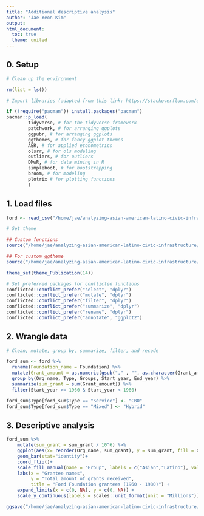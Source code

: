 ```yaml
---
title: "Additional descriptive analysis"
author: "Jae Yeon Kim"
output:
html_document: 
  toc: true
  theme: united
---
```


## 0. Setup 

```r

# Clean up the environment

rm(list = ls())

# Import libraries (adapted from this link: https://stackoverflow.com/questions/4090169/elegant-way-to-check-for-missing-packages-and-install-them)

if (!require("pacman")) install.packages("pacman")
pacman::p_load(
        tidyverse, # for the tidyverse framework
        patchwork, # for arranging ggplots 
        ggpubr, # for arranging ggplots 
        ggthemes, # for fancy ggplot themes
        AER, # for applied econometrics
        olsrr, # for ols modeling
        outliers, # for outliers
        DMwR, # for data mining in R
        simpleboot, # for bootstrapping 
        broom, # for modeling
        plotrix # for plotting functions
        )

```

## 1. Load files

```r

ford <- read_csv("/home/jae/analyzing-asian-american-latino-civic-infrastructure/raw_data/foundation.csv")

```


```r
# Set theme 

## Custom functions 
source("/home/jae/analyzing-asian-american-latino-civic-infrastructure/functions/misc.r")

## For custom ggtheme 
source("/home/jae/analyzing-asian-american-latino-civic-infrastructure/functions/theme_publications.r")

theme_set(theme_Publication(14))

# Set preferred packages for conflicted functions 
conflicted::conflict_prefer("select", "dplyr")
conflicted::conflict_prefer("mutate", "dplyr")
conflicted::conflict_prefer("filter", "dplyr")
conflicted::conflict_prefer("summarize", "dplyr")
conflicted::conflict_prefer("rename", "dplyr")
conflicted::conflict_prefer("annotate", "ggplot2")

```

## 2. Wrangle data

```r

# Clean, mutate, group by, summarize, filter, and recode

ford_sum <- ford %>%
  rename(Foundation_name = Foundation) %>%
  mutate(Grant_amount = as.numeric(gsub("," , "", as.character(Grant_amount)))) %>%
  group_by(Org_name, Type, Groups, Start_year, End_year) %>%
  summarize(sum_grant = sum(Grant_amount)) %>%
  filter(Start_year >= 1960 & Start_year < 1980)

ford_sum$Type[ford_sum$Type == "Service"] <- "CBO"
ford_sum$Type[ford_sum$Type == "Mixed"] <- "Hybrid"

```

## 3. Descriptive analysis

```r
         
ford_sum %>%
    mutate(sum_grant = sum_grant / 10^6) %>%
    ggplot(aes(x= reorder(Org_name, sum_grant), y = sum_grant, fill = Groups)) +
    geom_bar(stat="identity")+
    coord_flip()+
    scale_fill_manual(name = "Group", labels = c("Asian","Latino"), values=c("red","blue")) +
    labs(x = "Grantee names",
         y = "Total amount of grants received",
         title = "Ford Foundation grantees (1960 - 1980)") +
    expand_limits(x = c(0, NA), y = c(0, NA)) +
    scale_y_continuous(labels = scales::unit_format(unit = "Millions"))

ggsave("/home/jae/analyzing-asian-american-latino-civic-infrastructure/outputs/ford_sum_graph.png", width = 11)

```